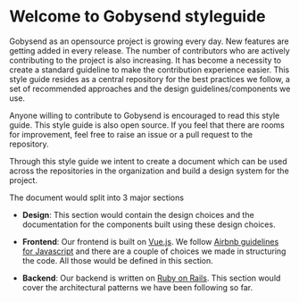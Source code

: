 
<Meta title="Gobysend/Introduction" />

# Welcome to Gobysend styleguide

Gobysend as an opensource project is growing every day. New features are getting added in every release. The number of contributors who are actively contributing to the project is also increasing. It has become a necessity to create a standard guideline to make the contribution experience easier. This style guide resides as a central repository for the best practices we follow, a set of recommended approaches and the design guidelines/components we use.

Anyone willing to contribute to Gobysend is encouraged to read this style guide. This style guide is also open source. If you feel that there are rooms for improvement, feel free to raise an issue or a pull request to the repository.

Through this style guide we intent to create a document which can be used across the repositories in the organization and build a design system for the project.

The document would split into 3 major sections

- **Design**: This section would contain the design choices and the documentation for the components built using these design choices.

- **Frontend**: Our frontend is built on [Vue.js](https://vuejs.org/). We follow [Airbnb guidelines for Javascript](https://github.com/airbnb/javascript) and there are a couple of choices we made in structuring the code. All those would be defined in this section.

- **Backend**: Our backend is written on [Ruby on Rails](https://rubyonrails.org/). This section would cover the architectural patterns we have been following so far.
